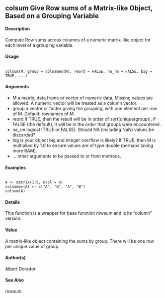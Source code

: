 ## colsum Give Row sums of a Matrix-like Object, Based on a Grouping Variable

#### Description
Compute Row sums across columns of a numeric matrix-like object for each level of a grouping
variable.

#### Usage
<pre><code>
colsum(M, group = colnames(M), reord = FALSE, na_rm = FALSE, big = TRUE, ...)
</code></pre>

#### Arguments
* M a matrix, data frame or vector of numeric data. Missing values are allowed. A numeric vector will be treated as a column vector.
* group a vector or factor giving the grouping, with one element per row of M. Default: rownames of M.
* reord if TRUE, then the result will be in order of sort(unique(group)), if FALSE (the default), it will be in the order that groups were encountered.
* na_rm logical (TRUE or FALSE). Should NA (including NaN) values be discarded?
* big is your object big and integer overflow is likely? If TRUE, then M is multiplied by 1.0 to ensure values are of type double (perhaps taking more RAM).
* ... other arguments to be passed to or from methods.

#### Examples

<pre><code>
A <- matrix(1:8, ncol = 4)
colnames(A) <- c("A", "B", "A", "B")
colsum(A)
</code></pre>

#### Details

This function is a wrapper for base function rowsum and is its "column" version.

#### Value

A matrix-like object containing the sums by group. There will be one row per unique value of group.

#### Author(s)

Albert Dorador

#### See Also
rowsum
